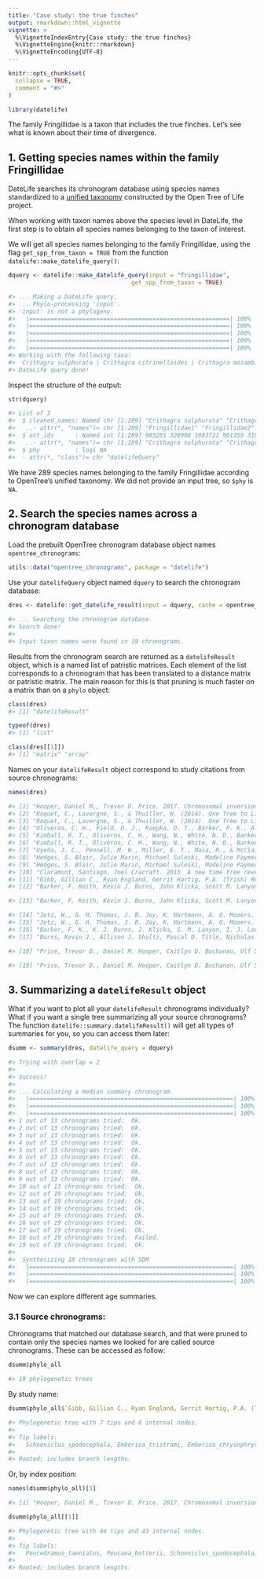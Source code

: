 ```yaml
---
title: "Case study: the true finches"
output: rmarkdown::html_vignette
vignette: >
  %\VignetteIndexEntry{Case study: the true finches}
  %\VignetteEngine{knitr::rmarkdown}
  %\VignetteEncoding{UTF-8}
---
```


```r
knitr::opts_chunk$set(
  collapse = TRUE,
  comment = "#>"
)
```

```r
library(datelife)
```

The family Fringillidae is a taxon that includes the true finches. Let's see what is known about their time of divergence.

## 1. Getting species names within the family Fringillidae

DateLife searches its chronogram database using species names standardized to a [unified taxonomy](https://tree.opentreeoflife.org/about/taxonomy-version/ott3.3) constructed by the Open Tree of Life project.

When working with taxon names above the species level in DateLife, the first step is to obtain all species names belonging to the taxon of interest. 

We will get all species names belonging to the family Fringillidae, using the flag `get_spp_from_taxon = TRUE` from the function `datelife::make_datelife_query()`:

```r
dquery <- datelife::make_datelife_query(input = "fringillidae",               
                                   get_spp_from_taxon = TRUE)

#> ... Making a DateLife query.
#> ... Phylo-processing 'input'.
#> 'input' is not a phylogeny.
#>   |=========================================================| 100%
#>   |=========================================================| 100%
#>   |=========================================================| 100%
#>   |=========================================================| 100%
#>   |=========================================================| 100%
#> Working with the following taxa:
#>	Crithagra sulphurata | Crithagra citrinelloides | Crithagra mozambica | Crithagra capistrata | Crithagra burtoni | Crithagra rufobrunnea | Crithagra flaviventris | Callacanthis burtoni | Chaunoproctus ferreorostris | Rhynchostruthus socotranus | Chlorophonia cyanea | Chlorophonia occipitalis | Chlorophonia flavirostris | Akialoa obscura | Euphonia gouldi | Euphonia plumbea | Euphonia elegantissima | Euphonia luteicapilla | Euphonia chrysopasta | Euphonia fulvicrissa | Euphonia hirundinacea | Euphonia chlorotica | Euphonia cyanocephala | Euphonia rufiventris | Euphonia minuta | Euphonia cayennensis | Euphonia xanthogaster | Euphonia violacea | Euphonia pectoralis | Euphonia musica | Euphonia anneae | Euphonia affinis | Euphonia laniirostris | Euphonia finschi | Psittirostra psittacea | Urocynchramus pylzowi | Telespiza cantans | Telespiza ultima | Palmeria dolei | Oreomystis bairdi | Loxops coccineus | Loxops mana | Loxops caeruleirostris | Himatione sanguinea | Rhodopechys sanguineus | Paroreomyza montana | Pseudonestor xanthophrys | Vestiaria coccinea | Bucanetes githagineus | Hemignathus parvus | Hemignathus wilsoni | Hemignathus virens | Hemignathus munroi | Hemignathus flavus | Hemignathus kauaiensis | Hemignathus stejnegeri | Loxioides bailleui | Eremopsaltria mongolica | Rhodospiza obsoleta | Peucedramus taeniatus | Cyanerpes caeruleus | Cyanerpes cyaneus | Cyanerpes nitidus | Cyanerpes lucidus | Fringillaria goslingi | Fringillaria striolata | Fringillaria impetuani | Fringillaria poliopleura | Fringillaria tahapisi | Hemispingus atropileus | Hemispingus verticalis | Hemispingus auricularis | Hemispingus calophrys | Hemispingus rufosuperciliaris | Hemispingus superciliaris | Hemispingus trifasciatus | Hemispingus piurae | Hemispingus xanthophthalmus | Hemispingus parodii | Hemispingus goeringi | Hemispingus melanotis | Hemispingus frontalis | Hemispingus reyi | Rowettia goughensis | Embernagra platensis | Schoeniclus rusticus | Schoeniclus aureolus | Schoeniclus elegans | Schoeniclus siemsseni | Schoeniclus spodocephala | Schoeniclus yessoensis | Tersina viridis | Orthogonys chloricterus | Buarremon apertus | Buarremon assimilis | Buarremon atricapillus | Buarremon basilicus | Buarremon virenticeps | Buarremon torquatus | Peucaea aestivalis | Peucaea cassinii | Peucaea botterii | Phaeothlypis fulvicauda | Donacospiza albifrons | Platyspiza crassirostris | Melopyrrha nigra | Carduelis citrinella | Carduelis corsicana | Carduelis carduelis | Uragus sibiricus | Melamprosops phaeosoma | Hesperiphona vespertina | Pyrrhoplectes epauletta | Haemorhous mexicanus | Haemorhous purpureus | Haemorhous cassinii | Kozlowia roborowskii | Serinus syriacus | Serinus albogularis | Serinus atrogularis | Serinus citrinipectus | Serinus citrinella | Serinus pusillus | Serinus canaria | Serinus alario | Serinus striolatus | Serinus melanochrous | Serinus whytii | Serinus mennelli | Serinus reichardi | Serinus scotops | Serinus flavivertex | Serinus totta | Serinus estherae | Serinus hypostictus | Serinus leucopygius | Serinus thibetanus | Serinus gularis | Serinus dorsostriatus | Serinus canicollis | Serinus serinus | Linaria flavirostris | Linaria cannabina | Chloris monguilloti | Chloris sinica | Chloris spinoides | Chloris ambigua | Chloris chloris | Spinus yarrellii | Spinus spinus | Spinus olivaceus | Spinus uropygialis | Spinus siemiradzkii | Spinus atriceps | Spinus dominicensis | Spinus xanthogastrus | Spinus magellanicus | Spinus pinus | Spinus notatus | Spinus tristis | Spinus spinescens | Spinus crassirostris | Spinus barbatus | Spinus atratus | Spinus lawrencei | Spinus psaltria | Spinus cucullatus | Neospiza concolor | Loxia curvirostra | Loxia pytyopsittacus | Loxia leucoptera | Loxia scotica | Eophona migratoria | Eophona personata | Haematospiza sipahi | Mycerobas icterioides | Mycerobas melanozanthos | Mycerobas affinis | Mycerobas carnipes | Pinicola subhimachala | Pinicola enucleator | Linurgus olivaceus | Leucosticte sillemi | Leucosticte arctoa | Leucosticte australis | Leucosticte nemoricola | Leucosticte tephrocotis | Leucosticte atrata | Leucosticte brandti | Carpodacus vinaceus | Carpodacus rodopeplus | Carpodacus davidianus | Carpodacus rhodochlamys | Carpodacus rubescens | Carpodacus synoicus | Carpodacus severtzovi | Carpodacus rodochroa | Carpodacus erythrinus | Carpodacus roseus | Carpodacus nipalensis | Carpodacus trifasciatus | Carpodacus rubicilloides | Carpodacus pulcherrimus | Carpodacus thura | Carpodacus eos | Carpodacus rubicilla | Carpodacus grandis | Carpodacus edwardsii | Carpodacus puniceus | Carpodacus formosanus | Coccothraustes coccothraustes | Acanthis hornemanni | Acanthis cabaret | Acanthis flammea | Pyrrhula nipalensis | Pyrrhula erythaca | Pyrrhula erythrocephala | Pyrrhula murina | Pyrrhula leucogenis | Pyrrhula aurantiaca | Pyrrhula pyrrhula | Fringilla montifringilla | Fringilla teydea | Fringilla coelebs | Fringilla polatzeki | Calcarius lapponicus | Calcarius pictus | Calcarius ornatus | Calcarius mccownii | Emberiza variabilis | Emberiza hortulana | Emberiza pusilla | Emberiza cioides | Emberiza tristrami | Emberiza cabanisi | Emberiza jankowskii | Emberiza cineracea | Emberiza rutila | Emberiza sahari | Emberiza buchanani | Emberiza chrysophrys | Emberiza capensis | Emberiza cia | Emberiza schoeniclus | Emberiza stewarti | Emberiza godlewskii | Emberiza pallasi | Emberiza leucocephalos | Emberiza socotrana | Emberiza melanocephala | Emberiza bruniceps | Emberiza koslowi | Emberiza cirlus | Emberiza flaviventris | Emberiza affinis | Emberiza fucata | Emberiza citrinella | Emberiza sulphurata | Emberiza caesia | Plectrophenax nivalis | Plectrophenax hyperboreus | Melophus lathami | Cyanoloxia glaucocaerulea | Cyanoloxia cyanoides | Cyanoloxia rothschildii | Caryothraustes canadensis | Caryothraustes poliogaster | Cyanocompsa brissonii | Cyanocompsa parellina | Passerina caerulea | Passerina cyanea | Passerina amoena | Passerina ciris | Passerina leclancherii | Passerina rositae | Passerina versicolor | Parkerthraustes humeralis | Spiza americana | Pheucticus aureoventris | Pheucticus ludovicianus | Pheucticus melanocephalus | Pheucticus chrysogaster | Pheucticus tibialis | Cardinalis cardinalis | Cardinalis sinuatus | Cardinalis phoeniceus | Porphyrospiza caerulescens | Rhodothraupis celaeno | Periporphyrus erythromelas
#> DateLife query done!
```

Inspect the structure of the output:

```r
str(dquery)

#> List of 3
#>  $ cleaned_names: Named chr [1:289] "Crithagra sulphurata" "Crithagra #> citrinelloides" "Crithagra mozambica" "Crithagra capistrata" ...
#>   ..- attr(*, "names")= chr [1:289] "Fringillidae1" "Fringillidae2" #> "Fringillidae3" "Fringillidae4" ...
#>  $ ott_ids      : Named int [1:289] 903281 328908 1083721 901359 318589 #> 455546 903271 405220 242220 455541 ...
#>   ..- attr(*, "names")= chr [1:289] "Crithagra sulphurata" "Crithagra #> citrinelloides" "Crithagra mozambica" "Crithagra capistrata" ...
#>  $ phy          : logi NA
#>  - attr(*, "class")= chr "datelifeQuery"
```

We have 289 species names belonging to the family Fringillidae according to OpenTree's unified taxonomy. We did not provide an input tree, so `$phy` is `NA`.

## 2. Search the species names across a chronogram database

Load the prebuilt OpenTree chronogram database object names `opentree_chronograms`:

```r
utils::data("opentree_chronograms", package = "datelife")
```

Use your `datelifeQuery` object named `dquery` to search the chronogram database:

```r
dres <- datelife::get_datelife_result(input = dquery, cache = opentree_chronograms)

#> ... Searching the chronogram database.
#> Search done!
#>
#> Input taxon names were found in 19 chronograms.
```

Results from the chronogram search are returned as a `datelifeResult` object, which is a named list of patristic matrices. Each element of the list corresponds to a chronogram that has been translated to a distance matrix or patristic matrix. The main reason for this is that pruning is much faster on a matrix than on a `phylo` object:

```r
class(dres)
#> [1] "datelifeResult"

typeof(dres)
#> [1] "list"

class(dres[[1]])
#> [1] "matrix" "array"
```

Names on your `datelifeResult` object correspond to study citations from source chronograms:

```r
names(dres)

#> [1] "Hooper, Daniel M., Trevor D. Price. 2017. Chromosomal inversion differences correlate with range overlap in passerine birds. Nature Ecology & Evolution 1 (10): 1526-1534"                                                                                                                                                              
#> [2] "Roquet, C., Lavergne, S., & Thuiller, W. (2014). One Tree to Link Them All: A Phylogenetic Dataset for the European Tetrapoda. PLoS Currents. doi:10.1371/currents.tol.5102670fff8aa5c918e78f5592790e48\n"                                                                                                                              
#> [3] "Roquet, C., Lavergne, S., & Thuiller, W. (2014). One Tree to Link Them All: A Phylogenetic Dataset for the European Tetrapoda. PLoS Currents. doi:10.1371/currents.tol.5102670fff8aa5c918e78f5592790e48\n"                                                                                                                              
#> [4] "Oliveros, C. H., Field, D. J., Ksepka, D. T., Barker, F. K., Aleixo, A., Andersen, M. J., … Faircloth, B. C. (2019). Earth history and the passerine superradiation. Proceedings of the National Academy of Sciences, 116(16), 7916–7925. doi:10.1073/pnas.1813206116\n"                                                                
#> [5] "Kimball, R. T., Oliveros, C. H., Wang, N., White, N. D., Barker, F. K., Field, D. J., … Braun, E. L. (2019). A Phylogenomic Supertree of Birds. Diversity, 11(7), 109. doi:10.3390/d11070109\n"                                                                                                                                         
#> [6] "Kimball, R. T., Oliveros, C. H., Wang, N., White, N. D., Barker, F. K., Field, D. J., … Braun, E. L. (2019). A Phylogenomic Supertree of Birds. Diversity, 11(7), 109. doi:10.3390/d11070109\n"                                                                                                                                         
#> [7] "Uyeda, J. C., Pennell, M. W., Miller, E. T., Maia, R., & McClain, C. R. (2017). The Evolution of Energetic Scaling across the Vertebrate Tree of Life. The American Naturalist, 190(2), 185–199. doi:10.1086/692326\n"                                                                                                                  
#> [8] "Hedges, S. Blair, Julie Marin, Michael Suleski, Madeline Paymer, Sudhir Kumar. 2015. Tree of life reveals clock-like speciation and diversification. Molecular Biology and Evolution 32 (4): 835-845"                                                                                                                                   
#> [9] "Hedges, S. Blair, Julie Marin, Michael Suleski, Madeline Paymer, Sudhir Kumar. 2015. Tree of life reveals clock-like speciation and diversification. Molecular Biology and Evolution 32 (4): 835-845"                                                                                                                                   
#> [10] "Claramunt, Santiago, Joel Cracraft. 2015. A new time tree reveals Earth historys imprint on the evolution of modern birds. Science Advances 1 (11): e1501005-e1501005"                                                                                                                                                                  
#> [11] "Gibb, Gillian C., Ryan England, Gerrit Hartig, P.A. (Trish) McLenachan, Briar L. Taylor Smith, Bennet J. McComish, Alan Cooper, David Penny. 2015. New Zealand passerines help clarify the diversification of major songbird lineages during the Oligocene. Genome Biology and Evolution 7 (11): 2983-2995."                            
#> [12] "Barker, F. Keith, Kevin J. Burns, John Klicka, Scott M. Lanyon, Irby J. Lovette. 2015. New insights into New World biogeography: An integrated view from the phylogeny of blackbirds, cardinals, sparrows, tanagers, warblers, and allies. The Auk 132 (2): 333-348."   

#> [13] "Barker, F. Keith, Kevin J. Burns, John Klicka, Scott M. Lanyon, Irby J. Lovette. 2015. New insights into New World biogeography: An integrated view from the phylogeny of blackbirds, cardinals, sparrows, tanagers, warblers, and allies. The Auk 132 (2): 333-348."                                                                   

#> [14] "Jetz, W., G. H. Thomas, J. B. Joy, K. Hartmann, A. O. Mooers. 2012. The global diversity of birds in space and time. Nature 491 (7424): 444-448"                                                                                              
#> [15] "Jetz, W., G. H. Thomas, J. B. Joy, K. Hartmann, A. O. Mooers. 2012. The global diversity of birds in space and time. Nature 491 (7424): 444-448"                                                                                                                                                                                        
#> [16] "Barker, F. K., K. J. Burns, J. Klicka, S. M. Lanyon, I. J. Lovette. 2013. Going to extremes: contrasting rates of diversification in a recent radiation of New World passerine birds. Systematic Biology 62 (2): 298-320."                                                                                                              
#> [17] "Burns, Kevin J., Allison J. Shultz, Pascal O. Title, Nicholas A. Mason, F. Keith Barker, John Klicka, Scott M. Lanyon, Irby J. Lovette. 2014. Phylogenetics and diversification of tanagers (Passeriformes: Thraupidae), the largest radiation of Neotropical songbirds. Molecular Phylogenetics and Evolution 75: 41-77."              

#> [18] "Price, Trevor D., Daniel M. Hooper, Caitlyn D. Buchanan, Ulf S. Johansson, D. Thomas Tietze, Per Alström, Urban Olsson, Mousumi Ghosh-Harihar, Farah Ishtiaq, Sandeep K. Gupta, Jochen Martens, Bettina Harr, Pratap Singh, Dhananjai Mohan. 2014. Niche filling slows the diversification of Himalayan songbirds. Nature 509: 222-225."

#> [19] "Price, Trevor D., Daniel M. Hooper, Caitlyn D. Buchanan, Ulf S. Johansson, D. Thomas Tietze, Per Alström, Urban Olsson, Mousumi Ghosh-Harihar, Farah Ishtiaq, Sandeep K. Gupta, Jochen Martens, Bettina Harr, Pratap Singh, Dhananjai Mohan. 2014. Niche filling slows the diversification of Himalayan songbirds. Nature 509: 222-225."
```


## 3. Summarizing a `datelifeResult` object

What if you want to plot all your `datelifeResult` chronograms individually? What if you want a single tree summarizing all your source chronograms? The function `datelife::summary.datelifeResult()` will get all types of summaries for you, so you can access them later:

```r
dsumm <- summary(dres, datelife_query = dquery)

#> Trying with overlap = 2
#>
#> Success!
#>
#> ... Calculating a median summary chronogram.
#>   |==========================================================| 100%
#>   |==========================================================| 100%
#>   |==========================================================| 100%
#> 1 out of 13 chronograms tried:  Ok.
#> 2 out of 13 chronograms tried:  Ok.
#> 3 out of 13 chronograms tried:  Ok.
#> 4 out of 13 chronograms tried:  Ok.
#> 5 out of 13 chronograms tried:  Ok.
#> 6 out of 13 chronograms tried:  Ok.
#> 7 out of 13 chronograms tried:  Ok.
#> 8 out of 13 chronograms tried:  Ok.
#> 9 out of 13 chronograms tried:  Ok.
#> 10 out of 13 chronograms tried:  Ok.
#> 12 out of 19 chronograms tried:  Ok.
#> 13 out of 19 chronograms tried:  Ok.
#> 14 out of 19 chronograms tried:  Ok.
#> 15 out of 19 chronograms tried:  Ok.
#> 16 out of 19 chronograms tried:  Ok.
#> 17 out of 19 chronograms tried:  Ok.
#> 18 out of 19 chronograms tried:  Failed.
#> 19 out of 19 chronograms tried:  Ok.
#>
#>  Synthesizing 18 chronograms with SDM
#>   |==========================================================| 100%
#>   |==========================================================| 100%
#>   |==========================================================| 100%
```

Now we can explore different age summaries.

### 3.1 Source chronograms:

Chronograms that matched our database search, and that were pruned to contain only the species names we looked for are called source chronograms. These can be accessed as follow:

```r
dsumm$phylo_all

#> 19 phylogenetic trees
```

By study name:

```r
dsumm$phylo_all$`Gibb, Gillian C., Ryan England, Gerrit Hartig, P.A. (Trish) McLenachan, Briar L. Taylor Smith, Bennet J. McComish, Alan Cooper, David Penny. 2015. New Zealand passerines help clarify the diversification of major songbird lineages during the Oligocene. Genome Biology and Evolution 7 (11): 2983-2995.`

#> Phylogenetic tree with 7 tips and 6 internal nodes.
#> 
#> Tip labels:
#>   Schoeniclus_spodocephala, Emberiza_tristrami, Emberiza_chrysophrys, #> Emberiza_pusilla, Schoeniclus_aureolus, Serinus_canaria, ...
#> 
#> Rooted; includes branch lengths.
```

Or, by index position:

```r
names(dsumm$phylo_all)[1]

#> [1] "Hooper, Daniel M., Trevor D. Price. 2017. Chromosomal inversion differences correlate with range overlap in passerine birds. Nature Ecology & Evolution 1 (10): 1526-1534"

dsumm$phylo_all[[1]]

#> Phylogenetic tree with 44 tips and 43 internal nodes.
#> 
#> Tip labels:
#>   Peucedramus_taeniatus, Peucaea_botterii, Schoeniclus_spodocephala, #> Schoeniclus_aureolus, Emberiza_chrysophrys, Emberiza_pusilla, ...
#> 
#> Rooted; includes branch lengths.
```


